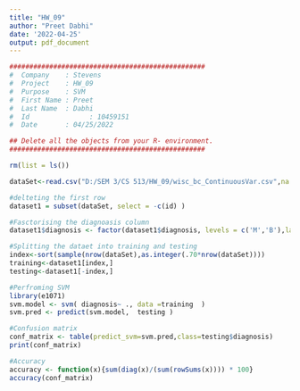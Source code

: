 ```yaml
---
title: "HW_09"
author: "Preet Dabhi"
date: '2022-04-25'
output: pdf_document
---
```


```R
#################################################
#  Company    : Stevens 
#  Project    : HW_09 
#  Purpose    : SVM
#  First Name : Preet
#  Last Name  : Dabhi
#  Id			    : 10459151
#  Date       : 04/25/2022

## Delete all the objects from your R- environment.
#################################################

rm(list = ls())

dataSet<-read.csv("D:/SEM 3/CS 513/HW_09/wisc_bc_ContinuousVar.csv",na.strings = '?')

#delteting the first row 
dataset1 = subset(dataSet, select = -c(id) )

#Fasctorising the diagnoasis column 
dataset1$diagnosis <- factor(dataset1$diagnosis, levels = c('M','B'),labels = c(1,2))

#Splitting the dataet into training and testing 
index<-sort(sample(nrow(dataSet),as.integer(.70*nrow(dataSet))))
training<-dataset1[index,]
testing<-dataset1[-index,]

#Perfroming SVM 
library(e1071)
svm.model <- svm( diagnosis~ ., data =training  )
svm.pred <- predict(svm.model,  testing )

#Confusion matrix 
conf_matrix <- table(predict_svm=svm.pred,class=testing$diagnosis)
print(conf_matrix)

#Accuracy 
accuracy <- function(x){sum(diag(x)/(sum(rowSums(x)))) * 100}
accuracy(conf_matrix)
```